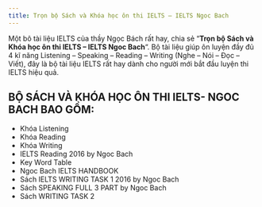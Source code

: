 ---
title: Trọn bộ Sách và Khóa học ôn thi IELTS – IELTS Ngoc Bach
---
Một bô tài liệu IELTS của thầy Ngọc Bách rất hay, chia sẻ “**Trọn bộ Sách và Khóa học ôn thi IELTS – IELTS Ngoc Bach**“. Bộ tài liệu giúp ôn luyện đầy đủ 4 kĩ năng Listening – Speaking – Reading – Writing (Nghe – Nói – Đọc – Viết), đây là bộ tài liệu IELTS rất hay dành cho người mới bắt đầu luyện thi IELTS hiệu quả.

## BỘ SÁCH VÀ KHÓA HỌC ÔN THI IELTS- NGOC BACH BAO GỒM:
- Khóa Listening
- Khóa Reading
- Khóa Writing
- IELTS Reading 2016 by Ngoc Bach
- Key Word Table
- Ngoc Bach IELTS HANDBOOK
- Sách IELTS WRITING TASK 1 2016 by Ngoc Bach
- Sách SPEAKING FULL 3 PART by Ngoc Bach
- Sách WRITING TASK 2